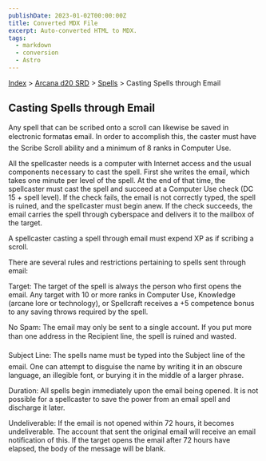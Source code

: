 ```yaml
---
publishDate: 2023-01-02T00:00:00Z
title: Converted MDX File
excerpt: Auto-converted HTML to MDX.
tags:
  - markdown
  - conversion
  - Astro
---
```


[Index](-index) > [Arcana d20 SRD](arcana-d20-srd-index) > [Spells](arcana-d20-srd-spells-index) > Casting Spells through Email

## Casting Spells through Email

Any spell that can be scribed onto a scroll can likewise be saved in electronic formatas email. In order to accomplish this, the caster must have the Scribe Scroll ability and a minimum of 8 ranks in Computer Use.

All the spellcaster needs is a computer with Internet access and the usual components necessary to cast the spell. First she writes the email, which takes one minute per level of the spell. At the end of that time, the spellcaster must cast the spell and succeed at a Computer Use check (DC 15 + spell level). If the check fails, the email is not correctly typed, the spell is ruined, and the spellcaster must begin anew. If the check succeeds, the email carries the spell through cyberspace and delivers it to the mailbox of the target.

A spellcaster casting a spell through email must expend XP as if scribing a scroll.

There are several rules and restrictions pertaining to spells sent through email:

Target: The target of the spell is always the person who first opens the email. Any target with 10 or more ranks in Computer Use, Knowledge (arcane lore or technology), or Spellcraft receives a +5 competence bonus to any saving throws required by the spell.

No Spam: The email may only be sent to a single account. If you put more than one address in the Recipient line, the spell is ruined and wasted.

Subject Line: The spells name must be typed into the Subject line of the email. One can attempt to disguise the name by writing it in an obscure language, an illegible font, or burying it in the middle of a larger phrase.

Duration: All spells begin immediately upon the email being opened. It is not possible for a spellcaster to save the power from an email spell and discharge it later.

Undeliverable: If the email is not opened within 72 hours, it becomes undeliverable. The account that sent the original email will receive an email notification of this. If the target opens the email after 72 hours have elapsed, the body of the message will be blank.

